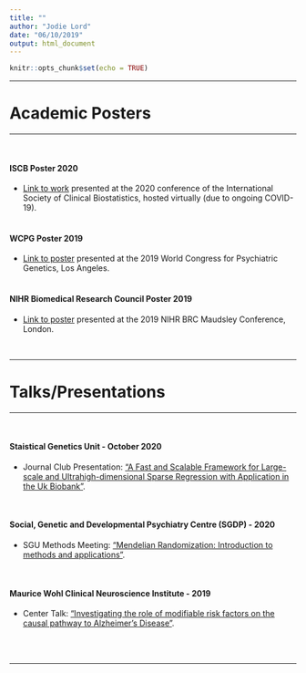 ```yaml
---
title: ""
author: "Jodie Lord"
date: "06/10/2019"
output: html_document
---
```



```r
knitr::opts_chunk$set(echo = TRUE)
```

_______________________________________________________________________


# Academic Posters

_______________________________________________________________________

<br/>

#### ISCB Poster 2020

- [Link to work](https://jodielord.netlify.com/ISCB_poster_2020_animated.gif) presented at the 2020 conference of the International Society of Clinical Biostatistics, hosted virtually (due to ongoing COVID-19).
<br/>
<br/>


#### WCPG Poster 2019

- [Link to poster](https://jodielord.netlify.com/WCPG2019_JodieLord.pdf) presented at the 2019 World Congress for Psychiatric Genetics, Los Angeles.
<br/>
<br/>

#### NIHR Biomedical Research Council Poster 2019

- [Link to poster](https://jodielord.netlify.com/JL_BRC_Poster2019.pdf) presented at the 2019 NIHR BRC Maudsley Conference, London.

<br/>

_______________________________________________________________________


# Talks/Presentations

_______________________________________________________________________

<br/>


#### Staistical Genetics Unit - October 2020

- Journal Club Presentation:
["A Fast and Scalable Framework for Large-scale and Ultrahigh-dimensional Sparse Regression with Application in the Uk Biobank"](https://jodielord.netlify.com/JournalClub_1020.pdf).

<br/>



#### Social, Genetic and Developmental Psychiatry Centre (SGDP) - 2020

- SGU Methods Meeting:
["Mendelian Randomization: Introduction to methods and applications"](https://jodielord.netlify.com/methods_meeting_MR_JL_2020.pdf).

<br/>

#### Maurice Wohl Clinical Neuroscience Institute - 2019

- Center Talk:
["Investigating the role of modifiable risk factors on the causal pathway to Alzheimer's Disease"](https://jodielord.netlify.com/JodieLord_MWCNI_2019.pdf).


<br/>
<br/>

____________

<br/>
